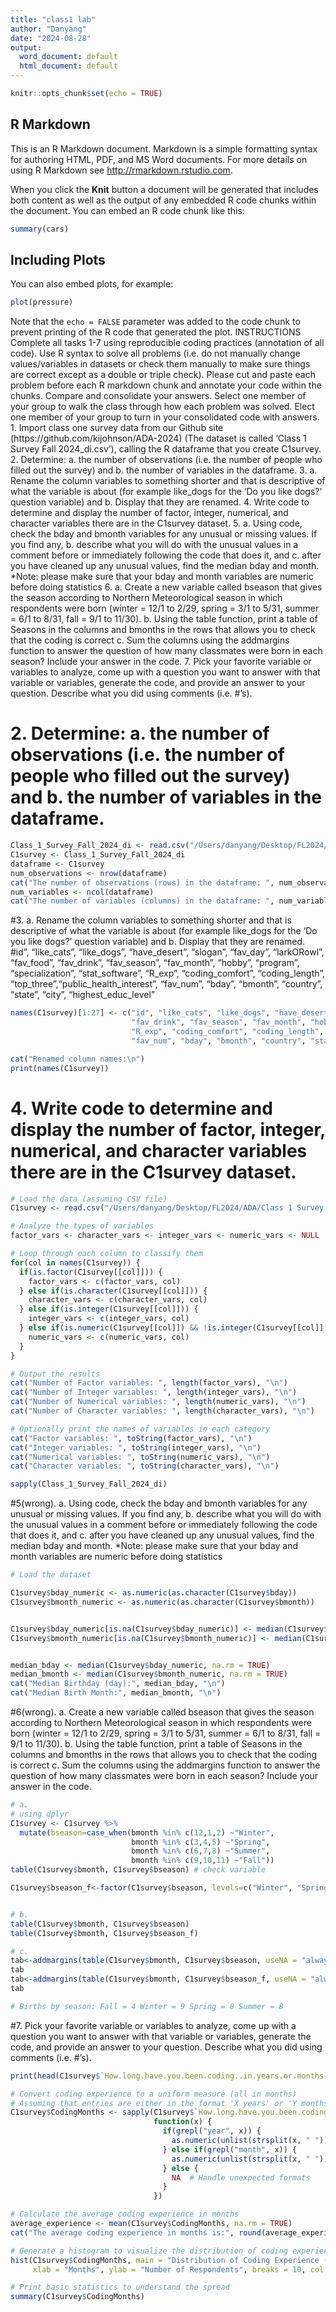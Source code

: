 ```yaml
---
title: "class1 lab"
author: "Danyang"
date: "2024-08-28"
output:
  word_document: default
  html_document: default
---
```


```r
knitr::opts_chunk$set(echo = TRUE)
```

## R Markdown

This is an R Markdown document. Markdown is a simple formatting syntax for authoring HTML, PDF, and MS Word documents. For more details on using R Markdown see <http://rmarkdown.rstudio.com>.

When you click the **Knit** button a document will be generated that includes both content as well as the output of any embedded R code chunks within the document. You can embed an R code chunk like this:

```r
summary(cars)
```

## Including Plots

You can also embed plots, for example:

```r
plot(pressure)
```

Note that the `echo = FALSE` parameter was added to the code chunk to prevent printing of the R code that generated the plot.
INSTRUCTIONS
Complete all tasks 1-7 using reproducible coding practices (annotation of all code). Use R syntax to solve all problems (i.e. do not manually change values/variables in datasets or check them manually to make sure things are correct except as a double or triple check). Please cut and paste each problem before each R markdown chunk and annotate your code within the chunks. Compare and consolidate your answers. Select one member of your group to walk the class through how each problem was solved. Elect one member of your group to turn in your consolidated code with answers.
1. Import class one survey data from our Github site (https://github.com/kijohnson/ADA-2024) (The dataset is called ‘Class 1 Survey Fall 2024_di.csv’), calling the R dataframe that you create C1survey.
2. Determine: a. the number of observations (i.e. the number of people who filled out the survey) and b. the number of variables in the dataframe.
3. a. Rename the column variables to something shorter and that is descriptive of what the variable is about (for example like_dogs for the ‘Do you like dogs?’ question variable) and b. Display that they are renamed.
4. Write code to determine and display the number of factor, integer, numerical, and character variables there are in the C1survey dataset.
5. a. Using code, check the bday and bmonth variables for any unusual or missing values. If you find any, b. describe what you will do with the unusual values in a comment before or immediately following the code that does it, and c. after you have cleaned up any unusual values, find the median bday and month. *Note: please make sure that your bday and month variables are numeric before doing statistics
6. a. Create a new variable called bseason that gives the season according to Northern Meteorological season in which respondents were born (winter = 12/1 to 2/29, spring = 3/1 to 5/31, summer = 6/1 to 8/31, fall = 9/1 to 11/30). b. Using the table function, print a table of Seasons in the columns and bmonths in the rows that allows you to check that the coding is correct c. Sum the columns using the addmargins function to answer the question of how many classmates were born in each season? Include your answer in the code.
7. Pick your favorite variable or variables to analyze, come up with a question you want to answer with that variable or variables, generate the code, and provide an answer to your question. Describe what you did using comments (i.e. #’s).

# 2. Determine: a. the number of observations (i.e. the number of people who filled out the survey) and b. the number of variables in the dataframe.
```r
Class_1_Survey_Fall_2024_di <- read.csv("/Users/danyang/Desktop/FL2024/ADA/Class 1 Survey Fall 2024_di.csv")
C1survey <- Class_1_Survey_Fall_2024_di
dataframe <- C1survey
num_observations <- nrow(dataframe)
cat("The number of observations (rows) in the dataframe: ", num_observations, "\n")
num_variables <- ncol(dataframe)
cat("The number of variables (columns) in the dataframe: ", num_variables, "\n")
```




#3. a. Rename the column variables to something shorter and that is descriptive of what the variable is about (for example like_dogs for the ‘Do you like dogs?’ question variable) and b. Display that they are renamed.
#id", "like_cats", "like_dogs", "have_desert", "slogan", "fav_day", "larkORowl", "fav_food", "fav_drink", "fav_season", "fav_month", "hobby", "program", "specialization", "stat_software", "R_exp", "coding_comfort", "coding_length", "top_three","public_health_interest", "fav_num", "bday", "bmonth", "country", "state", "city", "highest_educ_level"

```r
names(C1survey)[1:27] <- c("id", "like_cats", "like_dogs", "have_desert", "slogan", "fav_day", "larkORowl", "fav_food", 
                           "fav_drink", "fav_season", "fav_month", "hobby", "program", "specialization", "stat_software", 
                           "R_exp", "coding_comfort", "coding_length", "top_three", "public_health_interest", 
                           "fav_num", "bday", "bmonth", "country", "state", "city", "highest_educ_level")

cat("Renamed column names:\n")
print(names(C1survey))

```
# 4. Write code to determine and display the number of factor, integer, numerical, and character variables there are in the C1survey dataset.
```r
# Load the data (assuming CSV file)
C1survey <- read.csv("/Users/danyang/Desktop/FL2024/ADA/Class 1 Survey Fall 2024_di.csv")

# Analyze the types of variables
factor_vars <- character_vars <- integer_vars <- numeric_vars <- NULL

# Loop through each column to classify them
for(col in names(C1survey)) {
  if(is.factor(C1survey[[col]])) {
    factor_vars <- c(factor_vars, col)
  } else if(is.character(C1survey[[col]])) {
    character_vars <- c(character_vars, col)
  } else if(is.integer(C1survey[[col]])) {
    integer_vars <- c(integer_vars, col)
  } else if(is.numeric(C1survey[[col]]) && !is.integer(C1survey[[col]])) {
    numeric_vars <- c(numeric_vars, col)
  }
}

# Output the results
cat("Number of Factor variables: ", length(factor_vars), "\n")
cat("Number of Integer variables: ", length(integer_vars), "\n")
cat("Number of Numerical variables: ", length(numeric_vars), "\n")
cat("Number of Character variables: ", length(character_vars), "\n")

# Optionally print the names of variables in each category
cat("Factor variables: ", toString(factor_vars), "\n")
cat("Integer variables: ", toString(integer_vars), "\n")
cat("Numerical variables: ", toString(numeric_vars), "\n")
cat("Character variables: ", toString(character_vars), "\n")
```
```r
sapply(Class_1_Survey_Fall_2024_di)

```

#5(wrong). a. Using code, check the bday and bmonth variables for any unusual or missing values. If you find any, b. describe what you will do with the unusual values in a comment before or immediately following the code that does it, and c. after you have cleaned up any unusual values, find the median bday and month. *Note: please make sure that your bday and month variables are numeric before doing statistics

```r
# Load the dataset

C1survey$bday_numeric <- as.numeric(as.character(C1survey$bday))
C1survey$bmonth_numeric <- as.numeric(as.character(C1survey$bmonth))


C1survey$bday_numeric[is.na(C1survey$bday_numeric)] <- median(C1survey$bday_numeric, na.rm = TRUE)
C1survey$bmonth_numeric[is.na(C1survey$bmonth_numeric)] <- median(C1survey$bmonth_numeric, na.rm = TRUE)


median_bday <- median(C1survey$bday_numeric, na.rm = TRUE)
median_bmonth <- median(C1survey$bmonth_numeric, na.rm = TRUE)
cat("Median Birthday (day):", median_bday, "\n")
cat("Median Birth Month:", median_bmonth, "\n")
```


#6(wrong). a. Create a new variable called bseason that gives the season according to Northern Meteorological season in which respondents were born (winter = 12/1 to 2/29, spring = 3/1 to 5/31, summer = 6/1 to 8/31, fall = 9/1 to 11/30). b. Using the table function, print a table of Seasons in the columns and bmonths in the rows that allows you to check that the coding is correct c. Sum the columns using the addmargins function to answer the question of how many classmates were born in each season? Include your answer in the code.
```r
# a.
# using dplyr
C1survey <- C1survey %>%
  mutate(bseason=case_when(bmonth %in% c(12,1,2) ~"Winter",
                           bmonth %in% c(3,4,5) ~"Spring",
                           bmonth %in% c(6,7,8) ~"Summer",
                           bmonth %in% c(9,10,11) ~"Fall"))
table(C1survey$bmonth, C1survey$bseason) # check variable

C1survey$bseason_f<-factor(C1survey$bseason, levels=c("Winter", "Spring", "Summer", "Fall"))


# b. 
table(C1survey$bmonth, C1survey$bseason)
table(C1survey$bmonth, C1survey$bseason_f)

# c.
tab<-addmargins(table(C1survey$bmonth, C1survey$bseason, useNA = "always"), 1)
tab
tab<-addmargins(table(C1survey$bmonth, C1survey$bseason_f, useNA = "always"), 1)
tab

# Births by season: Fall = 4 Winter = 9 Spring = 8 Summer = 8
```
#7. Pick your favorite variable or variables to analyze, come up with a question you want to answer with that variable or variables, generate the code, and provide an answer to your question. Describe what you did using comments (i.e. #’s).

```r
print(head(C1survey$`How.long.have.you.been.coding..in.years.or.months..`))

# Convert coding experience to a uniform measure (all in months)
# Assuming that entries are either in the format 'X years' or 'Y months'
C1survey$CodingMonths <- sapply(C1survey$`How.long.have.you.been.coding..in.years.or.months..`,
                                function(x) {
                                  if(grepl("year", x)) {
                                    as.numeric(unlist(strsplit(x, " "))[[1]]) * 12  # Convert years to months
                                  } else if(grepl("month", x)) {
                                    as.numeric(unlist(strsplit(x, " "))[[1]])      # Keep months as is
                                  } else {
                                    NA  # Handle unexpected formats
                                  }
                                })

# Calculate the average coding experience in months
average_experience <- mean(C1survey$CodingMonths, na.rm = TRUE)
cat("The average coding experience in months is:", round(average_experience, 2), "\n")

# Generate a histogram to visualize the distribution of coding experience
hist(C1survey$CodingMonths, main = "Distribution of Coding Experience (Months)",
     xlab = "Months", ylab = "Number of Respondents", breaks = 10, col = "steelblue")

# Print basic statistics to understand the spread
summary(C1survey$CodingMonths)
```


